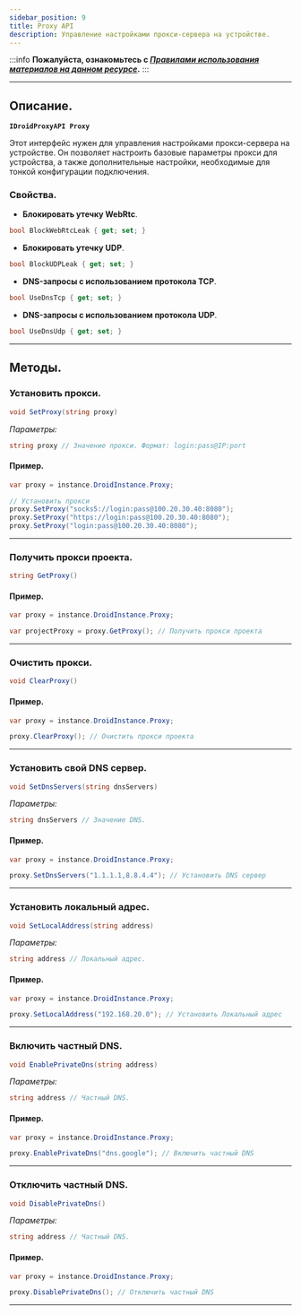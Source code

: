 ```yaml
---
sidebar_position: 9
title: Proxy API
description: Управление настройками прокси-сервера на устройстве.
---
```

:::info **Пожалуйста, ознакомьтесь с [*Правилами использования материалов на данном ресурсе*](../Disclaimer).**
:::
_______________________________________________  
## Описание.  
**`IDroidProxyAPI Proxy`**  

Этот интерфейс нужен для управления настройками прокси-сервера на устройстве. Он позволяет настроить базовые параметры прокси для устройства, а также дополнительные настройки, необходимые для тонкой конфигурации подключения.  

### Свойства.  
- **Блокировать утечку WebRtc**. 
```csharp
bool BlockWebRtcLeak { get; set; }
```   

- **Блокировать утечку UDP**. 
```csharp
bool BlockUDPLeak { get; set; }
```   

- **DNS-запросы с использованием протокола TCP**. 
```csharp
bool UseDnsTcp { get; set; }
```   

- **DNS-запросы с использованием протокола UDP**. 
```csharp
bool UseDnsUdp { get; set; }
```  
_______________________________________________
## Методы.
### Установить прокси.
```csharp
void SetProxy(string proxy)
```   

*Параметры:*   
```csharp
string proxy // Значение прокси. Формат: login:pass@IP:port
``` 

#### Пример.  
```csharp
var proxy = instance.DroidInstance.Proxy;

// Установить прокси
proxy.SetProxy("socks5://login:pass@100.20.30.40:8080");
proxy.SetProxy("https://login:pass@100.20.30.40:8080");
proxy.SetProxy("login:pass@100.20.30.40:8080");
```
_______________________________________________ 
### Получить прокси проекта.
```csharp
string GetProxy()
```    

#### Пример.  
```csharp
var proxy = instance.DroidInstance.Proxy;

var projectProxy = proxy.GetProxy(); // Получить прокси проекта
```
_______________________________________________ 
### Очистить прокси.
```csharp
void ClearProxy()
```    

#### Пример.  
```csharp
var proxy = instance.DroidInstance.Proxy;

proxy.ClearProxy(); // Очистить прокси проекта
```
_______________________________________________ 
### Установить свой DNS сервер.
```csharp
void SetDnsServers(string dnsServers)
```    

*Параметры:*   
```csharp
string dnsServers // Значение DNS.
``` 

#### Пример.  
```csharp
var proxy = instance.DroidInstance.Proxy;

proxy.SetDnsServers("1.1.1.1,8.8.4.4"); // Установить DNS сервер
```
_______________________________________________ 
### Установить локальный адрес.
```csharp
void SetLocalAddress(string address)
```    

*Параметры:*   
```csharp
string address // Локальный адрес.
``` 

#### Пример.  
```csharp
var proxy = instance.DroidInstance.Proxy;

proxy.SetLocalAddress("192.168.20.0"); // Установить Локальный адрес
```
_______________________________________________ 
### Включить частный DNS.
```csharp
void EnablePrivateDns(string address)
```    

*Параметры:*   
```csharp
string address // Частный DNS.
``` 

#### Пример.  
```csharp
var proxy = instance.DroidInstance.Proxy;

proxy.EnablePrivateDns("dns.google"); // Включить частный DNS
```
_______________________________________________ 
### Отключить частный DNS.
```csharp
void DisablePrivateDns()
```    

*Параметры:*   
```csharp
string address // Частный DNS.
``` 

#### Пример.  
```csharp
var proxy = instance.DroidInstance.Proxy;

proxy.DisablePrivateDns(); // Отключить частный DNS
```
_______________________________________________ 
